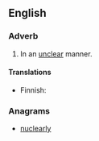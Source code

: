 ==English==

===Adverb===
{{en-adv|less clearly|least clearly}}

# In an [[unclear]] manner.

====Translations====
{{trans-top|in an unclear manner}}
* Finnish: {{t-|fi|epäselvästi}}
{{trans-mid}}
{{trans-bottom}}

===Anagrams===
* [[nuclearly#English|nuclearly]]